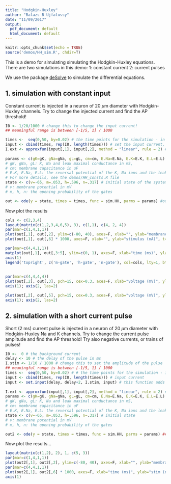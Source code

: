 ```yaml
---
title: "Hodgkin-Huxley"
author: "Balazs B Ujfalussy"
date: "11/09/2017"
output:
  pdf_document: default
  html_document: default
---
```


```r
knitr::opts_chunk$set(echo = TRUE)
source('demos/HH_sim.R', chdir=T)
```

This is a demo for simulating simulating the Hodgkin-Huxley equations. There are two simulations in this demo:
1: constant current
2: current pulses

We use the package [deSolve](http://desolve.r-forge.r-project.org) to simulate the differential equations.

## 1. simulation with constant input

Constant current is injected in a neuron of 20 $\mu$m diameter with Hodgkin-Huxley channels. Try to change the injected current and find the AP threshold!

```r
I0 <- 1/20/1000 # change this to change the input current!
## meaningful range is between [-1/5, 1] / 1000

times <-  seq(0,50, by=0.02) # the time points for the simulation - in ms!
input <- cbind(times, rep(I0, length(times))) # set the input current, a matrix with two column: [time, current]
I.ext <- approxfun(input[,1], input[,2], method = "linear", rule = 2) # this is necessary to provide input for a the differential equation system
		
params <- c(gK=gK, gNa=gNa, gL=gL, cm=cm, E.Na=E.Na, E.K=E.K, E.L=E.L) # parameters of the system. 
# gK, gNa, gL: K, Na and leak maximal conductance in mS, 
# cm: membrane capacitance in uF
# E.K, E.Na, E.L: the reversal potential of the K, Na ions and the leak.
# For more details, see the demos/HH_consts.R file
state <- c(v=-65, m=.053, h=.596, n=.317) # initial state of the system
# v: membrane potential in mV
# m, h, n: the opening probability of the gates

out <- ode(y = state, times = times, func = sim.HH, parms = params) #ode is a function that simulates a system of Ordinary Differential Equations - see the documentation of the package deSolve
```
	
Now plot the results

```r

cols <- c(2,3,4)
layout(matrix(c(1,2,3,4,6,5), 3), c(1,1), c(4, 2, 4))
par(mar=c(1,4,1,1))
plot(out[,1], out[,2], ylim=c(-80, 40), axes=F, xlab="", ylab="membrane potential (mV)", t="l"); axis(2, las=2)
plot(out[,1], out[,6] * 1000, axes=F, xlab="", ylab="stimulus (nA)", t="l"); axis(2, las=2)

par(mar=c(4,4,1,1))
matplot(out[,1], out[,3:5], ylim=c(0, 1), axes=F, xlab="time (ms)", ylab="probability", t="l", lty=1, col=cols); axis(2, las=2)
axis(1)
legend('topright', c('m-gate', 'h-gate', 'n-gate'), col=cols, lty=1, bty="n")
		
		
par(mar=c(4,4,4,4))
plot(out[,2], out[,3], pch=15, cex=0.3, axes=F, xlab="voltage (mV)", ylab="m-gate")
axis(1); axis(2, las=2)

plot(out[,2], out[,5], pch=15, cex=0.3, axes=F, xlab="voltage (mV)", ylab="h-gate")
axis(1); axis(2, las=2)

```

## 2. simulation with a short current pulse

Short (2 ms) current pulse is injected in a neuron of 20 $\mu$m diameter with Hodgkin-Huxley Na and K channels. Try to change the current pulse amplitude and find the AP threshold! Try also negative currents, or trains of pulses!


```r
I0 <-  0 # the background current
delay <- 10 # the delay of the pulse in ms
I.stim <- 1/10 / 1000 # change this to set the amplitude of the pulse
## meaningful range is between [-1/5, 1] / 1000
times <-  seq(0,50, by=0.02) # # the time points for the simulation - in ms!
input <- cbind(times, rep(I0, length(times))) # input current
input <- set.input(delay, delay+2, I.stim, input) # this function adds a square pulse on the top of constant input
						
I.ext <- approxfun(input[,1], input[,2], method = "linear", rule = 2) # input for the DE
params <- c(gK=gK, gNa=gNa, gL=gL, cm=cm, E.Na=E.Na, E.K=E.K, E.L=E.L) # parameters
# gK, gNa, gL: K, Na and leak maximal conductance in mS, 
# cm: membrane capacitance in uF
# E.K, E.Na, E.L: the reversal potential of the K, Na ions and the leak.
state <- c(v=-65, m=.053, h=.596, n=.317) # initial state
# v: membrane potential in mV
# m, h, n: the opening probability of the gates

out2 <- ode(y = state, times = times, func = sim.HH, parms = params) ## solving the system of diff. Eqs.
```

Now plot the results...

```r
layout(matrix(c(1,2), 2), 1, c(5, 3))
par(mar=c(1,4,1,1))
plot(out2[,1], out2[,2], ylim=c(-80, 40), axes=F, xlab="", ylab="membrane potential (mV)", t="l"); axis(2, las=2)
par(mar=c(4,4,1,1))
plot(out2[,1], out2[,6] * 1000, axes=F, xlab="time (ms)", ylab="stim (nA)", t="l"); axis(2, las=2)
axis(1)		
```

